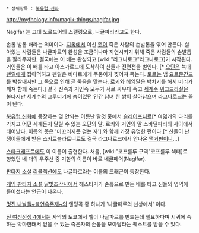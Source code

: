  * 상위항목 : [[북유럽 신화]]

{{{+1 '''Naglfar''' }}}

http://myfhology.info/magik-things/naglfar.jpg

Naglfar 는 고대 노르드어의 스펠링으로, 나글파리라고도 한다.

손톱 발톱 배라는 의미이다. [[지옥]]에서 여신 [[헬]]이 죽은 사람의 손발톱을 엮어 만든다. 
살아있는 사람들은 나글파르의 완성을 조금이나마 지연시키기 위해 죽은 사람들의 손발톱을 잘라주지만, 결국에는 이 배는 완성되고 [wiki:"라그나로크"라그나로크]가 시작된다. 
거인들은 이 배를 타고 아스가르드에 도착하여 신들과 전면전을 벌인다. [* [[오딘]]은 늑대 [[펜릴]]에게 잡아먹히고 펜릴은 비다르에게 주둥이가 찢어져 죽는다. [[토르]]는 뱀 [[요르문간드]]를 박살내지만 그 독으로 인해 곧 죽음을 맞는다. [[로키]]와 [[헤임달]]은 박치기를 해서 머리가 깨져 함께 죽는다.] 결국 신족과 거인족 모두가 서로 싸우다 죽고 [[세계수]] [[위그드라실]]은 불타지만 세계수의 그루터기에 숨어있던 인간 남녀 한 쌍이 살아남으며 [[라그나로크]]는 끝이 난다.  

[[북유럽 신화]]에 등장하는 몇 안되는 이름난 탈것 중에서 [[슬레이프니르]][* 여덟개의 다리를 가지고 어떤 세계든지 달릴 수 있는 오딘의 말. 로키와 거인의 말 스바딜파리의 사이에서 태어났다. 이름의 뜻은 '미끄러지듯 걷는 자'].와 함께 가장 유명한 편이다.[* 신들이 난쟁이들에게 받은 스키트블라트니르도 결국 라그나로크에서 안나온 [[맥거핀]]이니...]

[[스타크래프트]]에도 이 이름이 출현한다. 처음, [wiki:"코프룰루 구역"코프룰루 섹터]로 향했던 네 대의 우주선 중 기함의 이름이 바로 네글페어(Naglfar).

[[판타지 소설]] [[리콜렉션]]에도 나글파르라는 이름의 드래곤이 등장한다.

[[게임 판타지 소설]] [[달빛조각사]]에서 헤스티거가 손톱으로 만든 배를 타고 신들의 영역에 들어섰다는 언급이 나온다.

[[멋진 나날들~불연속존재~]]의 엔딩곡 중 하나가 '나글파르의 선상에서' 이다. 

[[진 여신전생 4]]에서는 사막의 도쿄에서 헬이 나글파르를 만드는데 필요하다며 시귀에 속하는 악마한태서 얻을 수 있는 죽은자의 손톱을 모아달라는 퀘스트를 받을 수 있다. 

